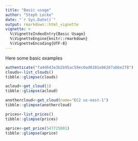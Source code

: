 ```yaml
---
title: "Basic usage"
author: "Steph Locke"
date: "`r Sys.Date()`"
output: rmarkdown::html_vignette
vignette: >
  %\VignetteIndexEntry{Basic Usage}
  %\VignetteEngine{knitr::rmarkdown}
  %\VignetteEncoding{UTF-8}
---
```



Here some basic examples

```r
authenticate("fa4d643a3b2b95ac59ec0ad6381e86267abbe278")
clouds<-list_clouds()
tibble::glimpse(clouds)

```

```r
acloud<-get_cloud(1)
tibble::glimpse(acloud)

```

```r
anothercloud<-get_cloud(name="EC2 us-east-1")
tibble::glimpse(anothercloud)

```

```r
prices<-list_prices()
tibble::glimpse(prices)

```

```r
aprice<-get_price(547725001)
tibble::glimpse(aprice)
```
